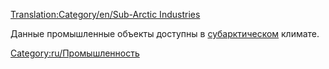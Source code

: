 [[Translation:Category/en/Sub-Arctic Industries]]

Данные промышленные объекты доступны в [[ru/Manual/Климат#subarkticheskii|субарктическом]] климате.
[[Category:ru/Промышленность]]